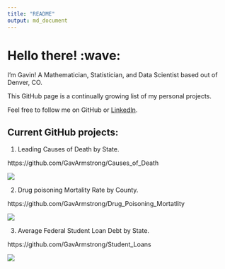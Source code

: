```yaml
---
title: "README"
output: md_document
---
```


# Hello there! :wave:

I'm Gavin! A Mathematician, Statistician, and Data Scientist based out of Denver, CO.

This GitHub page is a continually growing list of my personal projects.

Feel free to follow me on GitHub or <a href="https://www.linkedin.com/in/gavin-armstrong-10/">LinkedIn</a>.

## Current GitHub projects:

1. Leading Causes of Death by State.

https://github.com/GavArmstrong/Causes_of_Death

<img src="A.png"/>

2. Drug poisoning Mortality Rate by County.

https://github.com/GavArmstrong/Drug_Poisoning_Mortatlity

<img src="B.gif"/>

3. Average Federal Student Loan Debt by State.

https://github.com/GavArmstrong/Student_Loans

<img src="C.png"/>